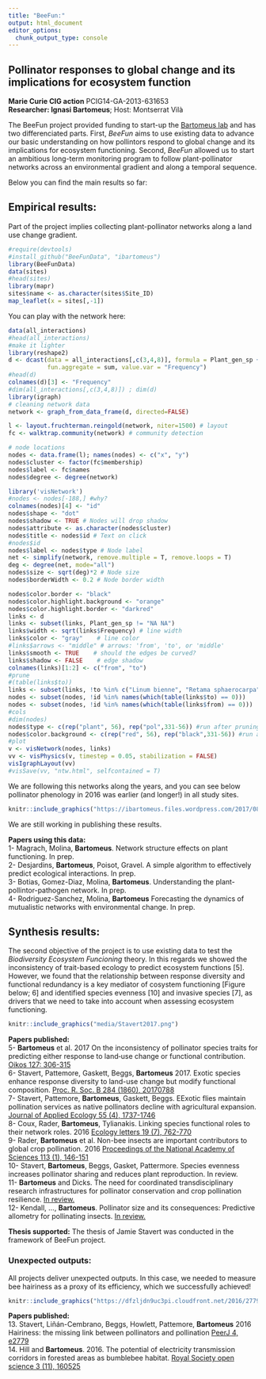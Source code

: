 ```yaml
---
title: "BeeFun:"
output: html_document
editor_options: 
  chunk_output_type: console
---
```


## Pollinator responses to global change and its implications for ecosystem function  
**Marie Curie CIG action** PCIG14-GA-2013-631653  
**Researcher: Ignasi Bartomeus**; Host: Montserrat Vilà

The BeeFun project provided funding to start-up the [Bartomeus lab](http://www.bartomeuslab.com) and has two differenciated parts. First, *BeeFun* aims to use existing data to advance our basic understanding on how pollintors respond to global change and its implications for ecosystem functioning. Second, *BeeFun* allowed us to start an ambitious long-term monitoring program to follow plant-pollinator networks across an environmental gradient and along a temporal sequence. 

Below you can find the main results so far:
    
## Empirical results:

Part of the project implies collecting plant-pollinator networks along a land use change gradient. 

```r
#require(devtools)
#install_github("BeeFunData", "ibartomeus")
library(BeeFunData)
data(sites)
#head(sites)
library(mapr)
sites$name <- as.character(sites$Site_ID)
map_leaflet(x = sites[,-1])
```

You can play with the network here:

```r
data(all_interactions)
#head(all_interactions)
#make it lighter
library(reshape2)
d <- dcast(data = all_interactions[,c(3,4,8)], formula = Plant_gen_sp + Pollinator_gen_sp ~ ., 
           fun.aggregate = sum, value.var = "Frequency")
#head(d)
colnames(d)[3] <- "Frequency"
#dim(all_interactions[,c(3,4,8)]) ; dim(d)
library(igraph)
# cleaning network data
network <- graph_from_data_frame(d, directed=FALSE)

l <- layout.fruchterman.reingold(network, niter=1500) # layout
fc <- walktrap.community(network) # community detection

# node locations
nodes <- data.frame(l); names(nodes) <- c("x", "y")
nodes$cluster <- factor(fc$membership)
nodes$label <- fc$names
nodes$degree <- degree(network)

library('visNetwork') 
#nodes <- nodes[-188,] #why?
colnames(nodes)[4] <- "id"
nodes$shape <- "dot"  
nodes$shadow <- TRUE # Nodes will drop shadow
nodes$attribute <- as.character(nodes$cluster) 
nodes$title <- nodes$id # Text on click
#nodes$id
nodes$label <- nodes$type # Node label
net <- simplify(network, remove.multiple = T, remove.loops = T) 
deg <- degree(net, mode="all")
nodes$size <- sqrt(deg)*2 # Node size
nodes$borderWidth <- 0.2 # Node border width

nodes$color.border <- "black"
nodes$color.highlight.background <- "orange"
nodes$color.highlight.border <- "darkred"
links <- d
links <- subset(links, Plant_gen_sp != "NA NA")
links$width <- sqrt(links$Frequency) # line width
links$color <- "gray"    # line color  
#links$arrows <- "middle" # arrows: 'from', 'to', or 'middle'
links$smooth <- TRUE    # should the edges be curved?
links$shadow <- FALSE    # edge shadow
colnames(links)[1:2] <- c("from", "to")
#prune
#(table(links$to))
links <- subset(links, !to %in% c("Linum bienne", "Retama sphaerocarpa"))
nodes <- subset(nodes, !id %in% names(which(table(links$to) == 0)))
nodes <- subset(nodes, !id %in% names(which(table(links$from) == 0)))
#cols
#dim(nodes)
nodes$type <- c(rep("plant", 56), rep("pol",331-56)) #run after pruning!!
nodes$color.background <- c(rep("red", 56), rep("black",331-56)) #run after pruning!!
#plot
v <- visNetwork(nodes, links)
vv <- visPhysics(v, timestep = 0.05, stabilization = FALSE)
visIgraphLayout(vv)
#visSave(vv, "ntw.html", selfcontained = T)
```   

We are following this networks along the years, and you can see below pollinator phenology in 2016 was earlier (and longer!) in all study sites.

```r
knitr::include_graphics("https://ibartomeus.files.wordpress.com/2017/08/rplot.png?w=584")
```

We are still working in publishing these results.

**Papers using this data: **  
1- Magrach, Molina, **Bartomeus**. Network structure effects on plant functioning. In prep.   
2- Desjardins, **Bartomeus**, Poisot, Gravel. A simple algorithm to effectively predict ecological interactions. In prep.   
3- Botias, Gomez-Diaz, Molina, **Bartomeus**. Understanding the plant-pollintor-pathogen network. In prep.   
4- Rodriguez-Sanchez, Molina, **Bartomeus** Forecasting the dynamics of mutualistic networks with environmental change. In prep.   
 
## Synthesis results:  
    
The second objective of the project is to use existing data to test the *Biodiversity Ecosystem Funcioning* theory. In this regards we showed the inconsistency of trait-based ecology to predict ecosystem functions [5]. However, we found that the relationship between response diversity and functional redundancy is a key mediator of cosystem functioning [Figure below; 6] and identified species evenness [10] and invasive species [7], as drivers that we need to take into account when assessing ecosystem functioning.      

```r
knitr::include_graphics("media/Stavert2017.png")
```

**Papers published:**  
5- **Bartomeus** et al. 2017 On the inconsistency of pollinator species traits for predicting either response to land‐use change or functional contribution. [Oikos 127: 306-315](https://onlinelibrary.wiley.com/doi/full/10.1111/oik.04507)    
6- Stavert, Pattemore, Gaskett, Beggs, **Bartomeus** 2017. Exotic species enhance response diversity to land-use change but modify functional composition. [Proc. R. Soc. B 284 (1860), 20170788](http://rspb.royalsocietypublishing.org/content/284/1860/20170788)    
7- Stavert, Pattemore, **Bartomeus**, Gaskett, Beggs. EExotic flies maintain pollination services as native pollinators decline with agricultural expansion. [Journal of Applied Ecology 55 (4), 1737-1746](https://besjournals.onlinelibrary.wiley.com/doi/abs/10.1111/1365-2664.13103)  
8- Coux, Rader, **Bartomeus**, Tylianakis. Linking species functional roles to their network roles. 2016 [Ecology letters 19 (7), 762-770](https://onlinelibrary.wiley.com/doi/abs/10.1111/ele.12612)   
9- Rader, **Bartomeus** et al. Non-bee insects are important contributors to global crop pollination. 2016 [Proceedings of the National Academy of Sciences 113 (1), 146-151](http://www.pnas.org/content/113/1/146.short)   
10- Stavert, **Bartomeus**, Beggs, Gasket, Pattermore. Species evenness increases pollinator sharing and reduces plant reproduction. In review.  
11- **Bartomeus** and Dicks. The need for coordinated transdisciplinary research infrastructures for pollinator conservation and crop pollination resilience. [In review.](https://peerj.com/preprints/26898)   
12- Kendall, ..., **Bartomeus**. Pollinator size and its consequences: Predictive allometry for pollinating insects. [In review.](https://www.biorxiv.org/content/early/2018/08/22/397604.abstract)   

**Thesis supported:** The thesis of Jamie Stavert was conducted in the framework of BeeFun project.

### Unexpected outputs:  
  
All projects deliver unexpected outputs. In this case, we needed to measure bee hairiness as a proxy of its efficiency, which we successfully achieved! 

```r
knitr::include_graphics("https://dfzljdn9uc3pi.cloudfront.net/2016/2779/1/fig-1-2x.jpg")
```

**Papers published:**  
13. Stavert, Liñán-Cembrano, Beggs, Howlett, Pattemore, **Bartomeus** 2016 Hairiness: the missing link between pollinators and pollination [PeerJ 4, e2779](https://peerj.com/articles/2779)  
14. Hill and **Bartomeus**. 2016. The potential of electricity transmission corridors in forested areas as bumblebee habitat. [Royal Society open science 3 (11), 160525](http://rsos.royalsocietypublishing.org/content/3/11/160525.abstract)  